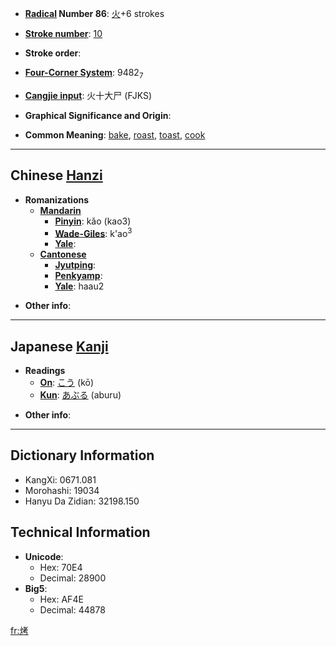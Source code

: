 * '''[[Wiktionary:Chinese radical index| Radical]] Number 86''': [[Wiktionary:Chinese radical index 火|火]]+6 strokes

* '''[[Wiktionary:Chinese total strokes index|Stroke number]]''': [[Wiktionary:Chinese total strokes index 10|10]]

* '''Stroke order''': 

* '''[[Wiktionary:Chinese four corner index|Four-Corner System]]''': 9482<sub>7</sub>

* '''[[Wiktionary:Chinese Cangjie index|Cangjie input]]''': 火十大尸 (FJKS)

* '''Graphical Significance and Origin''': 

* '''Common Meaning''': [[bake]], [[roast]], [[toast]], [[cook]]

----

== Chinese [[Hanzi]] ==

* '''Romanizations'''
** '''[[Mandarin]]'''
*** '''[[Pinyin]]''': kǎo (kao3)
*** '''[[Wade-Giles]]''': k'ao<sup>3</sup>
*** '''[[Yale]]''': 
** '''[[Cantonese]]'''
*** '''[[Jyutping]]''':
*** '''[[Penkyamp]]''': 
*** '''[[Yale]]''': haau2

* '''Other info''': 

----

== Japanese [[Kanji]] ==

* '''Readings'''
** '''[[On]]''': [[こう]] (kō)
** '''[[Kun]]''': [[あぶる]] (aburu)

* '''Other info''':  

----

== Dictionary Information ==

* KangXi: 0671.081
* Morohashi: 19034
* Hanyu Da Zidian: 32198.150

== Technical Information ==

* '''Unicode''':
** Hex: 70E4
** Decimal: 28900
* '''Big5''':
** Hex: AF4E
** Decimal: 44878

[[fr:烤]]